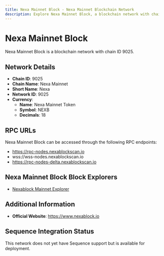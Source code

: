 ```yaml
--- 
title: Nexa Mainnet Block - Nexa Mainnet Blockchain Network
description: Explore Nexa Mainnet Block, a blockchain network with chain ID 9025. Learn about its native currency, Nexa Mainnet Token, and how to interact with the network.
---
```


# Nexa Mainnet Block

Nexa Mainnet Block is a blockchain network with chain ID 9025.

## Network Details

- **Chain ID**: 9025
- **Chain Name**: Nexa Mainnet
- **Short Name**: Nexa
- **Network ID**: 9025
- **Currency**: 
  - **Name**: Nexa Mainnet Token
  - **Symbol**: NEXB
  - **Decimals**: 18

## RPC URLs

Nexa Mainnet Block can be accessed through the following RPC endpoints:

- https://rpc-nodes.nexablockscan.io
- wss://wss-nodes.nexablockscan.io
- https://rpc-nodes-delta.nexablockscan.io

## Nexa Mainnet Block Block Explorers

- [Nexablock Mainnet Explorer](https://nexablockscan.io)

## Additional Information

- **Official Website**: https://www.nexablock.io

## Sequence Integration Status

This network does not yet have Sequence support but is available for deployment.
